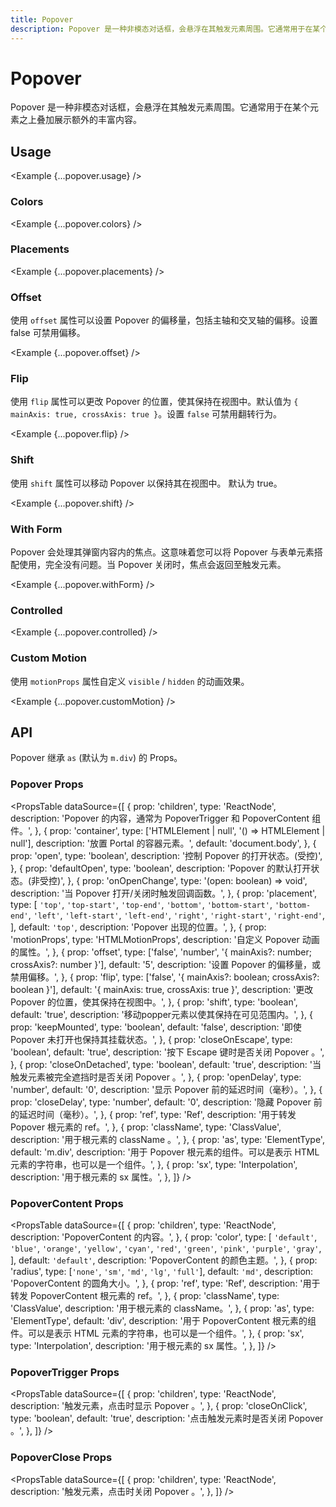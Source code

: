 ```yaml
---
title: Popover
description: Popover 是一种非模态对话框，会悬浮在其触发元素周围。它通常用于在某个元素之上叠加展示额外的丰富内容。
---
```



# Popover

Popover 是一种非模态对话框，会悬浮在其触发元素周围。它通常用于在某个元素之上叠加展示额外的丰富内容。

<ComponentLinks component='popover' />

## Usage

<Example {...popover.usage} />

### Colors

<Example {...popover.colors} />

### Placements

<Example {...popover.placements} />

### Offset

使用 `offset` 属性可以设置 Popover 的偏移量，包括主轴和交叉轴的偏移。设置 false 可禁用偏移。

<Example {...popover.offset} />

### Flip

使用 `flip` 属性可以更改 Popover 的位置，使其保持在视图中。默认值为 `{ mainAxis: true, crossAxis: true }`。设置 `false` 可禁用翻转行为。

<Example {...popover.flip} />

### Shift

使用 `shift` 属性可以移动 Popover 以保持其在视图中。 默认为 true。

<Example {...popover.shift} />

### With Form

Popover 会处理其弹窗内容内的焦点。这意味着您可以将 Popover 与表单元素搭配使用，完全没有问题。当 Popover 关闭时，焦点会返回至触发元素。

<Example {...popover.withForm} />

### Controlled

<Example {...popover.controlled} />

### Custom Motion

使用 `motionProps` 属性自定义 `visible` / `hidden` 的动画效果。

<Example {...popover.customMotion} />

## API

Popover 继承 `as` (默认为 `m.div`) 的 Props。

### Popover Props

<PropsTable
  dataSource={[
    {
      prop: 'children',
      type: 'ReactNode',
      description:
        'Popover 的内容，通常为 PopoverTrigger 和 PopoverContent 组件。',
    },
    {
      prop: 'container',
      type: ['HTMLElement | null', '() => HTMLElement | null'],
      description: '放置 Portal 的容器元素。',
      default: 'document.body',
    },
    {
      prop: 'open',
      type: 'boolean',
      description: '控制 Popover 的打开状态。(受控)',
    },
    {
      prop: 'defaultOpen',
      type: 'boolean',
      description: 'Popover 的默认打开状态。(非受控)',
    },
    {
      prop: 'onOpenChange',
      type: '(open: boolean) => void',
      description: '当 Popover 打开/关闭时触发回调函数。',
    },
    {
      prop: 'placement',
      type: [
        `'top'`,
        `'top-start'`,
        `'top-end'`,
        `'bottom'`,
        `'bottom-start'`,
        `'bottom-end'`,
        `'left'`,
        `'left-start'`,
        `'left-end'`,
        `'right'`,
        `'right-start'`,
        `'right-end'`,
      ],
      default: `'top'`,
      description: 'Popover 出现的位置。',
    },
    {
      prop: 'motionProps',
      type: 'HTMLMotionProps',
      description: '自定义 Popover 动画的属性。',
    },
    {
      prop: 'offset',
      type: ['false', 'number', '{ mainAxis?: number; crossAxis?: number }'],
      default: '5',
      description: '设置 Popover 的偏移量，或禁用偏移。',
    },
    {
      prop: 'flip',
      type: ['false', '{ mainAxis?: boolean; crossAxis?: boolean }'],
      default: '{ mainAxis: true, crossAxis: true }',
      description: '更改 Popover 的位置，使其保持在视图中。',
    },
    {
      prop: 'shift',
      type: 'boolean',
      default: 'true',
      description: '移动popper元素以使其保持在可见范围内。',
    },
    {
      prop: 'keepMounted',
      type: 'boolean',
      default: 'false',
      description: '即使 Popover 未打开也保持其挂载状态。',
    },
    {
      prop: 'closeOnEscape',
      type: 'boolean',
      default: 'true',
      description: '按下 Escape 键时是否关闭 Popover 。',
    },
    {
      prop: 'closeOnDetached',
      type: 'boolean',
      default: 'true',
      description: '当触发元素被完全遮挡时是否关闭 Popover 。',
    },
    {
      prop: 'openDelay',
      type: 'number',
      default: '0',
      description: '显示 Popover 前的延迟时间（毫秒）。',
    },
    {
      prop: 'closeDelay',
      type: 'number',
      default: '0',
      description: '隐藏 Popover 前的延迟时间（毫秒）。',
    },
    {
      prop: 'ref',
      type: 'Ref',
      description: '用于转发 Popover 根元素的 ref。',
    },
    {
      prop: 'className',
      type: 'ClassValue',
      description: '用于根元素的 className 。',
    },
    {
      prop: 'as',
      type: 'ElementType',
      default: 'm.div',
      description:
        '用于 Popover 根元素的组件。可以是表示 HTML 元素的字符串，也可以是一个组件。',
    },
    {
      prop: 'sx',
      type: 'Interpolation',
      description: '用于根元素的 sx 属性。',
    },
  ]}
/>

### PopoverContent Props

<PropsTable
  dataSource={[
    {
      prop: 'children',
      type: 'ReactNode',
      description: 'PopoverContent 的内容。',
    },
    {
      prop: 'color',
      type: [
        `'default'`,
        `'blue'`,
        `'orange'`,
        `'yellow'`,
        `'cyan'`,
        `'red'`,
        `'green'`,
        `'pink'`,
        `'purple'`,
        `'gray'`,
      ],
      default: `'default'`,
      description: 'PopoverContent 的颜色主题。',
    },
    {
      prop: 'radius',
      type: [`'none'`, `'sm'`, `'md'`, `'lg'`, `'full'`],
      default: `'md'`,
      description: 'PopoverContent 的圆角大小。',
    },
    {
      prop: 'ref',
      type: 'Ref',
      description: '用于转发 PopoverContent 根元素的 ref。',
    },
    {
      prop: 'className',
      type: 'ClassValue',
      description: '用于根元素的 className。',
    },
    {
      prop: 'as',
      type: 'ElementType',
      default: 'div',
      description:
        '用于 PopoverContent 根元素的组件。可以是表示 HTML 元素的字符串，也可以是一个组件。',
    },
    {
      prop: 'sx',
      type: 'Interpolation',
      description: '用于根元素的 sx 属性。',
    },
  ]}
/>

### PopoverTrigger Props

<PropsTable
  dataSource={[
    {
      prop: 'children',
      type: 'ReactNode',
      description: '触发元素，点击时显示 Popover 。',
    },
    {
      prop: 'closeOnClick',
      type: 'boolean',
      default: 'true',
      description: '点击触发元素时是否关闭 Popover 。',
    },
  ]}
/>

### PopoverClose Props

<PropsTable
  dataSource={[
    {
      prop: 'children',
      type: 'ReactNode',
      description: '触发元素，点击时关闭 Popover 。',
    },
  ]}
/>
